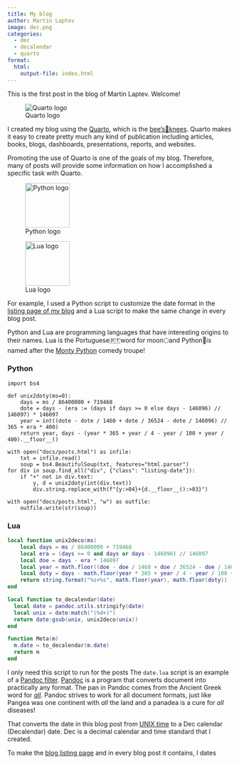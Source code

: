 ```yaml
---
title: My blog
author: Martin Laptev
image: dec.png
categories: 
  - dec
  - decalendar
  - quarto
format: 
  html: 
    output-file: index.html
---
```


This is the first post in the blog of Martin Laptev. Welcome!

::: column-margin
![Quarto logo](quarto.png)
:::

I created my blog using the [Quarto](https://quarto.org/#:~:text=An%20open%2Dsource%20scientific%20and%20technical%20publishing%20system), which is the [bee's🐝knees](https://en.wiktionary.org/wiki/the_bee%27s_knees#:~:text=Something%20or%20someone%20excellent%2C%20surpassingly%20wonderful%2C%20or%20cool). Quarto makes it easy to create pretty much any kind of publication including articles, books, blogs, dashboards, presentations, reports, and websites.

Promoting the use of Quarto is one of the goals of my blog. Therefore, many of posts will provide some information on how I accomplished a specific task with Quarto.

::: column-margin
![Python logo](python.png){width=100}
:::

::: column-margin
![Lua logo](lua.png){width=100}
:::

For example, I used a Python script to customize the date format in the [listing page of my blog](https://maptv.github.io/posts) and a Lua script to make the same change in every blog post.

Python and Lua are programming languages that have interesting origins to their names. Lua is the Portuguese🇵🇹word for moon🌕and Python🐍is named after the [Monty Python](https://en.wikipedia.org/wiki/Monty_Python#:~:text=Monty%20Python%20(also%20collectively%20known%20as%20the%20Pythons)%5B2%5D%5B3%5D%20were%20a%20British%20comedy%20troupe%20formed%20in%201969) comedy troupe!

::: {.panel-tabset}

### Python
```.python
import bs4

def unix2doty(ms=0):
    days = ms / 86400000 + 719468
    dote = days - (era := (days if days >= 0 else days - 146096) // 146097) * 146097
    year = int((dote - dote / 1460 + dote / 36524 - dote / 146096) // 365 + era * 400)
    return year, days - (year * 365 + year / 4 - year / 100 + year / 400).__floor__()

with open("docs/posts.html") as infile:
    txt = infile.read()
    soup = bs4.BeautifulSoup(txt, features="html.parser")
for div in soup.find_all("div", {"class": "listing-date"}):
    if "+" not in div.text:
        y, d = unix2doty(int(div.text))
        div.string.replace_with(f"{y:>04}+{d.__floor__():>03}")

with open("docs/posts.html", "w") as outfile:
    outfile.write(str(soup))
```

### Lua
```.lua
local function unix2deco(ms)
    local days = ms / 86400000 + 719468
    local era = (days >= 0 and days or days - 146096) // 146097
    local doe = days - era * 146097
    local year = math.floor((doe - doe / 1460 + doe / 36524 - doe / 146096) / 365) + era * 400
    local doty = days - math.floor(year * 365 + year / 4 - year / 100 + year / 400)
    return string.format("%s+%s", math.floor(year), math.floor(doty))
end

local function to_decalendar(date)
  local date = pandoc.utils.stringify(date)
  local unix = date:match("(%d+)")
  return date:gsub(unix, unix2deco(unix))
end

function Meta(m)
  m.date = to_decalendar(m.date)
  return m
end
```

:::

I only need this script to run for the posts
The `date.lua` script is an example of a [Pandoc filter](https://quarto.org/docs/extensions/filters.html). [Pandoc](https://pandoc.org/) is a program that converts document into practically any format. The pan in Pandoc comes from the Ancient Greek word for [*all*](https://en.wiktionary.org/wiki/pan-#:~:text=pan%2D-,all,-Usage%20notes%5B). Pandoc strives to work for all document formats, just like Pangea was one continent with *all* the land and a panadea is a cure for *all* diseases!

That converts the date in this blog post from [UNIX time](https://en.wikipedia.org/wiki/Unix_time#:~:text=Unix%20time%5Ba%5D%20is%20a%20date%20and%20time%20representation%20widely%20used%20in%20computing.) to a Dec calendar (Decalendar) date. Dec is a decimal calendar and time standard that I created.

To make the [blog listing page](https://maptv.github.io/blog) and in every blog post it contains, I dates

```{=html}
<style>
.figure-caption{
   text-align: center;
}
</style>
```

```{=html}
<script>
function dote2doty(days = 719468) {
    const era = Math.floor((days >= 0 ? days : days - 146096) / 146097),
        dotc = days - era * 146097,
        yotc = Math.floor((dotc - Math.floor(dotc / 1460) + Math.floor(dotc / 36524) - Math.floor(dotc / 146096)) / 365);
    return [yotc + era * 400, dotc + Math.floor(yotc / 100) - yotc * 365 - Math.floor(yotc / 4)];
}
function unix2doty(ms = 0) {
  return dote2doty(ms / 86400000 + 719468)
}
// https://howardhinnant.github.io/date_algorithms.html#days_from_civil
function doty2dote(year = 1969, doty = 0, zone = 0) {
    const cycle = Math.floor((year >= 0 ? year : year - 399) / 400),
    yote = year - cycle * 400;
    return cycle * 146097 + yote * 365 + Math.floor(yote / 4) - Math.floor(yote / 100) + doty - zone
}
function doty2deco(yearDoty = [1969, 306], zone = 0) {
    const yd = dote2doty(doty2dote(yearDoty[0], Math.floor(yearDoty[1])));
    return `${yd[0]}+${(yd[1]).toString().padStart(3, "0")}${
        yearDoty[1].toString().includes(".") ? "." + (
            (yearDoty[1] > 0) ? (yearDoty[1] - zone).toString().split(".").pop()
            : [...(yearDoty[1] - zone).toString().split(".").pop()].map(
                (e, i, a) => (i + 1 === a.length) ? 10 - e : 9 - e
            ).join("")
        ) : ""
    }`
}
function unix2deco(ms = 0) {
    return doty2deco(unix2doty(ms));
};
const nbc = document.getElementsByClassName("navbar-brand-container")
const div = document.createElement("div")
div.setAttribute("id", "deco");
nbc[0].appendChild(div)
setInterval(
  () => document.getElementById("deco").innerText = unix2deco(Date.now()).slice(0, 14), 8.64);
</script>
```